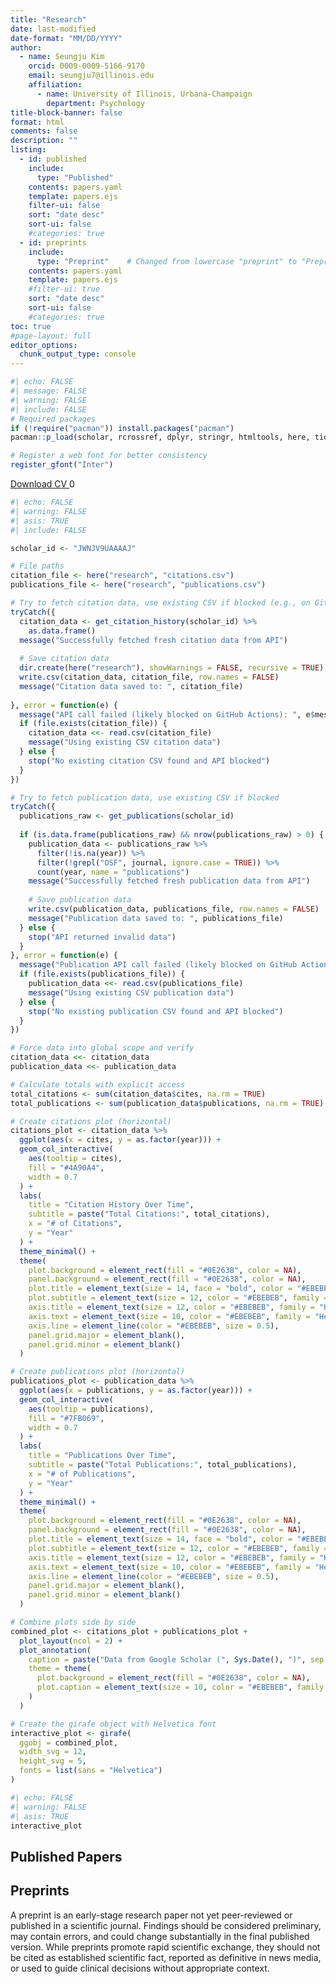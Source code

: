```yaml
---
title: "Research"
date: last-modified
date-format: "MM/DD/YYYY"
author:
  - name: Seungju Kim
    orcid: 0009-0009-5166-9170
    email: seungju7@illinois.edu
    affiliation: 
      - name: University of Illinois, Urbana-Champaign
        department: Psychology
title-block-banner: false
format: html
comments: false
description: "" 
listing:
  - id: published
    include: 
      type: "Published"
    contents: papers.yaml
    template: papers.ejs
    filter-ui: false
    sort: "date desc"
    sort-ui: false
    #categories: true  
  - id: preprints
    include: 
      type: "Preprint"    # Changed from lowercase "preprint" to "Preprint" to match YAML
    contents: papers.yaml
    template: papers.ejs
    #filter-ui: true
    sort: "date desc" 
    sort-ui: false
    #categories: true
toc: true    
#page-layout: full
editor_options: 
  chunk_output_type: console
---
```


```r
#| echo: FALSE
#| message: FALSE
#| warning: FALSE
#| include: FALSE
# Required packages
if (!require("pacman")) install.packages("pacman")
pacman::p_load(scholar, rcrossref, dplyr, stringr, htmltools, here, tidyverse, ggiraph, patchwork, gdtools, gfonts)

# Register a web font for better consistency
register_gfont("Inter")
```

<a href="https://docs.google.com/document/d/1bB2WnhJIigiq-S9CmZNKPpmEYytFz98U/export?format=pdf" 
   class="btn btn-success" 
   target="_blank"
   id="cv-download-button"
   data-tracking="cv-download">
    <i class="bi bi-file-earmark-pdf"></i> Download CV
</a>
<span id="count" class="badge bg-primary ms-2">0</span>


<script type="module">
  import { initializeApp } from 'https://www.gstatic.com/firebasejs/9.6.1/firebase-app.js';
  import { getFirestore, doc, getDoc, runTransaction } from 'https://www.gstatic.com/firebasejs/9.6.1/firebase-firestore.js';

  document.addEventListener('DOMContentLoaded', function() {
    // Your web app's Firebase configuration
    const firebaseConfig = {
      apiKey: "{{ FB_API }}",
      authDomain: "cv-download-40a41.firebaseapp.com",
      projectId: "cv-download-40a41",
      storageBucket: "cv-download-40a41.firebasestorage.app",
      messagingSenderId: "842134969852",
      appId: "{{ APPID }}",
      measurementId: "G-7149VRMDP5"
    };

    // Initialize Firebase
    const app = initializeApp(firebaseConfig);
    const db = getFirestore(app);
    const countRef = doc(db, "counts", "cvDownload"); // Updated to match your new structure

    // Function to increment the CV download count
    async function incrementCount() {
      console.log("Increment button clicked");
      try {
        await runTransaction(db, async (transaction) => {
          const countDoc = await transaction.get(countRef);
          if (!countDoc.exists()) {
            console.log("Document does not exist. Creating new document.");
            transaction.set(countRef, { counts: 1 }); // Changed count to counts to match your field name
          } else {
            const newCount = countDoc.data().counts + 1; // Changed count to counts
            console.log("Document exists. Updating count to:", newCount);
            transaction.update(countRef, { counts: newCount }); // Changed count to counts
          }
        });
        console.log("Transaction successful!");
        getCount();
      } catch (error) {
        console.error("Transaction failed:", error);
      }
    }

    // Function to get the current CV download count
    async function getCount() {
      console.log("Fetching count from Firestore");
      try {
        const countDoc = await getDoc(countRef);
        if (countDoc.exists()) {
          console.log("Count document exists:", countDoc.data());
          document.getElementById("count").innerText = countDoc.data().counts; // Changed count to counts
        } else {
          console.log("Count document does not exist");
          document.getElementById("count").innerText = "0";
        }
      } catch (error) {
        console.error("Error getting document:", error);
      }
    }

    // Load the current count when the page loads
    getCount();

    // Attach event listener to the CV download button
    document.getElementById('cv-download-button').addEventListener('click', incrementCount);
  });
</script>

```r
#| echo: FALSE
#| warning: FALSE
#| asis: TRUE
#| include: FALSE

scholar_id <- "JWNJV9UAAAAJ"

# File paths
citation_file <- here("research", "citations.csv")
publications_file <- here("research", "publications.csv")

# Try to fetch citation data, use existing CSV if blocked (e.g., on GitHub Actions)
tryCatch({
  citation_data <- get_citation_history(scholar_id) %>%
    as.data.frame()
  message("Successfully fetched fresh citation data from API")
  
  # Save citation data
  dir.create(here("research"), showWarnings = FALSE, recursive = TRUE)
  write.csv(citation_data, citation_file, row.names = FALSE)
  message("Citation data saved to: ", citation_file)
  
}, error = function(e) {
  message("API call failed (likely blocked on GitHub Actions): ", e$message)
  if (file.exists(citation_file)) {
    citation_data <<- read.csv(citation_file)
    message("Using existing CSV citation data")
  } else {
    stop("No existing citation CSV found and API blocked")
  }
})

# Try to fetch publication data, use existing CSV if blocked
tryCatch({
  publications_raw <- get_publications(scholar_id)
  
  if (is.data.frame(publications_raw) && nrow(publications_raw) > 0) {
    publication_data <- publications_raw %>%
      filter(!is.na(year)) %>%
      filter(!grepl("OSF", journal, ignore.case = TRUE)) %>%
      count(year, name = "publications")
    message("Successfully fetched fresh publication data from API")
    
    # Save publication data
    write.csv(publication_data, publications_file, row.names = FALSE)
    message("Publication data saved to: ", publications_file)
  } else {
    stop("API returned invalid data")
  }
}, error = function(e) {
  message("Publication API call failed (likely blocked on GitHub Actions): ", e$message)
  if (file.exists(publications_file)) {
    publication_data <<- read.csv(publications_file)
    message("Using existing CSV publication data")
  } else {
    stop("No existing publication CSV found and API blocked")
  }
})

# Force data into global scope and verify
citation_data <<- citation_data
publication_data <<- publication_data

# Calculate totals with explicit access
total_citations <- sum(citation_data$cites, na.rm = TRUE)
total_publications <- sum(publication_data$publications, na.rm = TRUE)

# Create citations plot (horizontal)
citations_plot <- citation_data %>%
  ggplot(aes(x = cites, y = as.factor(year))) +
  geom_col_interactive(
    aes(tooltip = cites),
    fill = "#4A90A4",
    width = 0.7
  ) +
  labs(
    title = "Citation History Over Time",
    subtitle = paste("Total Citations:", total_citations),
    x = "# of Citations",
    y = "Year"
  ) +
  theme_minimal() +
  theme(
    plot.background = element_rect(fill = "#0E2638", color = NA),
    panel.background = element_rect(fill = "#0E2638", color = NA),
    plot.title = element_text(size = 14, face = "bold", color = "#EBEBEB", family = "Helvetica"),
    plot.subtitle = element_text(size = 12, color = "#EBEBEB", family = "Helvetica"),
    axis.title = element_text(size = 12, color = "#EBEBEB", family = "Helvetica"),
    axis.text = element_text(size = 10, color = "#EBEBEB", family = "Helvetica"),
    axis.line = element_line(color = "#EBEBEB", size = 0.5),
    panel.grid.major = element_blank(),
    panel.grid.minor = element_blank()
  )

# Create publications plot (horizontal)
publications_plot <- publication_data %>%
  ggplot(aes(x = publications, y = as.factor(year))) +
  geom_col_interactive(
    aes(tooltip = publications),
    fill = "#7FB069",
    width = 0.7
  ) +
  labs(
    title = "Publications Over Time",
    subtitle = paste("Total Publications:", total_publications),
    x = "# of Publications",
    y = "Year"
  ) +
  theme_minimal() +
  theme(
    plot.background = element_rect(fill = "#0E2638", color = NA),
    panel.background = element_rect(fill = "#0E2638", color = NA),
    plot.title = element_text(size = 14, face = "bold", color = "#EBEBEB", family = "Helvetica"),
    plot.subtitle = element_text(size = 12, color = "#EBEBEB", family = "Helvetica"),
    axis.title = element_text(size = 12, color = "#EBEBEB", family = "Helvetica"),
    axis.text = element_text(size = 10, color = "#EBEBEB", family = "Helvetica"),
    axis.line = element_line(color = "#EBEBEB", size = 0.5),
    panel.grid.major = element_blank(),
    panel.grid.minor = element_blank()
  )

# Combine plots side by side
combined_plot <- citations_plot + publications_plot + 
  plot_layout(ncol = 2) +
  plot_annotation(
    caption = paste("Data from Google Scholar (", Sys.Date(), ")", sep = ""),
    theme = theme(
      plot.background = element_rect(fill = "#0E2638", color = NA),
      plot.caption = element_text(size = 10, color = "#EBEBEB", family = "Helvetica")
    )
  )

# Create the girafe object with Helvetica font
interactive_plot <- girafe(
  ggobj = combined_plot,
  width_svg = 12,
  height_svg = 5,
  fonts = list(sans = "Helvetica")
)
```

```r
#| echo: FALSE
#| warning: FALSE
#| asis: TRUE
interactive_plot
```



## Published Papers

:::{#published}
:::

## Preprints
:::callout-warning
A preprint is an early-stage research paper not yet peer-reviewed or published in a scientific journal. Findings should be considered preliminary, may contain errors, and could change substantially in the final published version. While preprints promote rapid scientific exchange, they should not be cited as established scientific fact, reported as definitive in news media, or used to guide clinical decisions without appropriate context.
:::

:::{#preprints}
:::